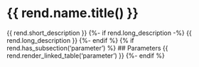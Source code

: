 # {{ rend.name.title() }}
{{ rend.short_description }}
{%- if rend.long_description -%}
    {{ rend.long_description }}
{%- endif %}
{% if rend.has_subsection('parameter') %}
## Parameters
{{ rend.render_linked_table('parameter') }}
{%- endif %}
